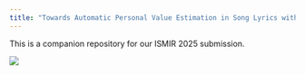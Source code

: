 ```yaml
---
title: "Towards Automatic Personal Value Estimation in Song Lyrics with Large Language Models"
---
```


This is a companion repository for our ISMIR 2025 submission. 



![](docs/_images/pilot_llm_bootstrap_ICC2k_ICC2.png){fig-align="center"}
